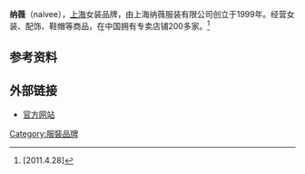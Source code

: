 '''纳薇'''（naivee），[[上海|上海]]女装品牌，由上海纳薇服装有限公司创立于1999年。经营女装、配饰、鞋帽等商品，在中国拥有专卖店铺200多家。<ref>[http://content.chinasspp.com/Brand/Detail/brand6071.htm ] {{Wayback|url=http://content.chinasspp.com/Brand/Detail/brand6071.htm |date=20110812233835 }}[2011.4.28]</ref>

==参考资料==
{{reflist}}

==外部链接==
*[http://www.naivee.com/index.php 官方网站] {{Wayback|url=http://www.naivee.com/index.php |date=20160306014953 }}


[[Category:服裝品牌|Category:服裝品牌]]